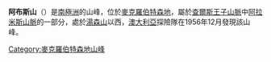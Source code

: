 {{Coord|70|35|S|66|38|E||display=title}}

'''阿布斯山'''（{{lang-en|Mount Abbs}}）是[[南極洲|南極洲]]的山峰，位於[[麥克羅伯特森地|麥克羅伯特森地]]，屬於[[查爾斯王子山脈|查爾斯王子山脈]]中[[阿拉米斯山脈|阿拉米斯山脈]]的一部分，處於[[湯森山|湯森山]]以西，[[澳大利亞|澳大利亞]]探險隊在1956年12月發現該山峰。

{{DEFAULTSORT:Mount Abbs}}
[[Category:麥克羅伯特森地山峰|Category:麥克羅伯特森地山峰]]


{{MacRobertsonLand-geo-stub}}